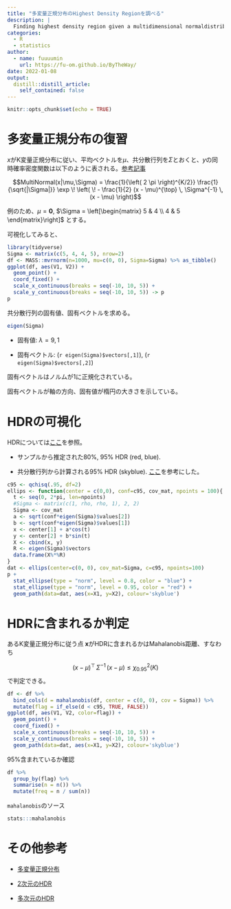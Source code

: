```yaml
---
title: "多変量正規分布のHighest Density Regionを調べる"
description: |
  Finding highest density region given a multidimensional normaldistribution. 
categories:
  - R
  - statistics
author:
  - name: fuuuumin
    url: https://fu-om.github.io/ByTheWay/
date: 2022-01-08
output:
  distill::distill_article:
    self_contained: false
---
```


```r
knitr::opts_chunk$set(echo = TRUE)
```

# 多変量正規分布の復習

$x$がK変量正規分布に従い、平均ベクトルを$\mu$、共分散行列を$\Sigma$とおくと、$y$の同時確率密度関数は以下のように表される。[参考記事](https://manabitimes.jp/math/1110)

$$MultiNormal(x|\mu,\Sigma) = \frac{1}{\left( 2 \pi \right)^{K/2}} \frac{1}{\sqrt{|\Sigma|}} \exp \! \left( \! - \frac{1}{2} (x - \mu)^{\top} \, \Sigma^{-1} \, (x - \mu) \right)$$

例のため、$\mu = \textbf{0}$, $\Sigma = \left[\begin{matrix} 5 & 4 \\ 4 & 5 \end{matrix}\right]$ とする。

可視化してみると、

```r
library(tidyverse)
Sigma <- matrix(c(5, 4, 4, 5), nrow=2)
df <- MASS::mvrnorm(n=1000, mu=c(0, 0), Sigma=Sigma) %>% as_tibble()
ggplot(df, aes(V1, V2)) + 
  geom_point() +
  coord_fixed() +
  scale_x_continuous(breaks = seq(-10, 10, 5)) +
  scale_y_continuous(breaks = seq(-10, 10, 5)) -> p
p
```

共分散行列の固有値、固有ベクトルを求める。

```r
eigen(Sigma)
```

- 固有値: $\lambda = 9, 1$

- 固有ベクトル: (`r eigen(Sigma)$vectors[,1]`), (`r eigen(Sigma)$vectors[,2]`)

固有ベクトルはノルムが1に正規化されている。

固有ベクトルが軸の方向、固有値が楕円の大きさを示している。

# HDRの可視化

HDRについては[ここ](https://stats.stackexchange.com/questions/148439/what-is-a-highest-density-region-hdr)を参照。

- サンプルから推定された80%, 95% HDR (red, blue).

- 共分散行列から計算される95% HDR (skyblue). [ここ](https://stackoverflow.com/questions/27382145/fine-tuning-stat-ellipse-in-ggplot2)を参考にした。

```r
c95 <- qchisq(.95, df=2)
ellips <- function(center = c(0,0), conf=c95, cov_mat, npoints = 100){
  t <- seq(0, 2*pi, len=npoints)
  #Sigma <- matrix(c(1, rho, rho, 1), 2, 2)
  Sigma <- cov_mat
  a <- sqrt(conf*eigen(Sigma)$values[2])
  b <- sqrt(conf*eigen(Sigma)$values[1])
  x <- center[1] + a*cos(t)
  y <- center[2] + b*sin(t)
  X <- cbind(x, y)
  R <- eigen(Sigma)$vectors
  data.frame(X%*%R)
}
dat <- ellips(center=c(0, 0), cov_mat=Sigma, c=c95, npoints=100)
p +
  stat_ellipse(type = "norm", level = 0.8, color = "blue") + 
  stat_ellipse(type = "norm", level = 0.95, color = "red") + 
  geom_path(data=dat, aes(x=X1, y=X2), colour='skyblue')
```

# HDRに含まれるか判定

あるK変量正規分布に従う点 $\textbf{x}$がHDRに含まれるかはMahalanobis距離、すなわち

$$(x - \mu)^{\top} \, \Sigma^{-1} \, (x - \mu) \leq \chi^{2}_{0.95}(K) $$
で判定できる。

```r
df <- df %>% 
  bind_cols(d = mahalanobis(df, center = c(0, 0), cov = Sigma)) %>% 
  mutate(flag = if_else(d < c95, TRUE, FALSE))
ggplot(df, aes(V1, V2, color=flag)) + 
  geom_point() +
  coord_fixed() +
  scale_x_continuous(breaks = seq(-10, 10, 5)) +
  scale_y_continuous(breaks = seq(-10, 10, 5)) +
  geom_path(data=dat, aes(x=X1, y=X2), colour='skyblue')
```

95%含まれているか確認

```r
df %>% 
  group_by(flag) %>% 
  summarise(n = n()) %>%
  mutate(freq = n / sum(n))
```

`mahalanobis`のソース

```r
stats:::mahalanobis
```


# その他参考

- [多変量正規分布](https://qiita.com/Seiji_Tanaka/items/5c8041dbd7da1510fbe9)

- [2次元のHDR](https://stats.stackexchange.com/questions/64680/how-to-determine-quantiles-isolines-of-a-multivariate-normal-distribution)

- [多次元のHDR](https://stats.stackexchange.com/questions/354063/computing-highest-density-region-given-multivariate-normal-distribution-with-dim)
